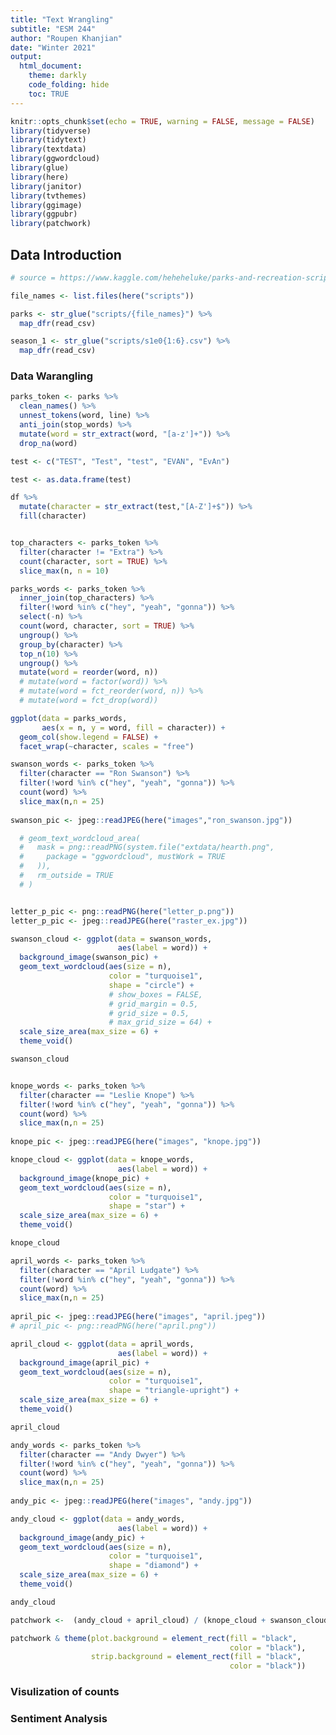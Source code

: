 ```yaml
---
title: "Text Wrangling"
subtitle: "ESM 244"
author: "Roupen Khanjian"
date: "Winter 2021"
output: 
  html_document:
    theme: darkly
    code_folding: hide
    toc: TRUE 
---
```


```r
knitr::opts_chunk$set(echo = TRUE, warning = FALSE, message = FALSE)
library(tidyverse)
library(tidytext)
library(textdata)
library(ggwordcloud)
library(glue)
library(here)
library(janitor)
library(tvthemes)
library(ggimage)
library(ggpubr)
library(patchwork)

```

## Data Introduction {.tabset}

```r

# source = https://www.kaggle.com/heheheluke/parks-and-recreation-scripts?select=scripts

file_names <- list.files(here("scripts"))

parks <- str_glue("scripts/{file_names}") %>% 
  map_dfr(read_csv)

season_1 <- str_glue("scripts/s1e0{1:6}.csv") %>% 
  map_dfr(read_csv)


```




### Data Warangling 

```r
parks_token <- parks %>% 
  clean_names() %>% 
  unnest_tokens(word, line) %>% 
  anti_join(stop_words) %>% 
  mutate(word = str_extract(word, "[a-z']+")) %>% 
  drop_na(word)

test <- c("TEST", "Test", "test", "EVAN", "EvAn")

test <- as.data.frame(test)

df %>% 
  mutate(character = str_extract(test,"[A-Z']+$")) %>% 
  fill(character)


top_characters <- parks_token %>%
  filter(character != "Extra") %>% 
  count(character, sort = TRUE) %>%
  slice_max(n, n = 10)

parks_words <- parks_token %>% 
  inner_join(top_characters) %>% 
  filter(!word %in% c("hey", "yeah", "gonna")) %>% 
  select(-n) %>% 
  count(word, character, sort = TRUE) %>% 
  ungroup() %>%
  group_by(character) %>% 
  top_n(10) %>%
  ungroup() %>%
  mutate(word = reorder(word, n))
  # mutate(word = factor(word)) %>% 
  # mutate(word = fct_reorder(word, n)) %>% 
  # mutate(word = fct_drop(word))

ggplot(data = parks_words, 
       aes(x = n, y = word, fill = character)) +
  geom_col(show.legend = FALSE) +
  facet_wrap(~character, scales = "free") 


```


```r
swanson_words <- parks_token %>% 
  filter(character == "Ron Swanson") %>% 
  filter(!word %in% c("hey", "yeah", "gonna")) %>% 
  count(word) %>% 
  slice_max(n,n = 25)
  
swanson_pic <- jpeg::readJPEG(here("images","ron_swanson.jpg"))

  # geom_text_wordcloud_area(
  #   mask = png::readPNG(system.file("extdata/hearth.png",
  #     package = "ggwordcloud", mustWork = TRUE
  #   )),
  #   rm_outside = TRUE
  # ) 


letter_p_pic <- png::readPNG(here("letter_p.png"))
letter_p_pic <- jpeg::readJPEG(here("raster_ex.jpg"))

swanson_cloud <- ggplot(data = swanson_words,
                        aes(label = word)) +
  background_image(swanson_pic) +
  geom_text_wordcloud(aes(size = n), 
                      color = "turquoise1",
                      shape = "circle") +
                      # show_boxes = FALSE,
                      # grid_margin = 0.5,
                      # grid_size = 0.5,
                      # max_grid_size = 64) +
  scale_size_area(max_size = 6) +
  theme_void()

swanson_cloud



```


```r

knope_words <- parks_token %>% 
  filter(character == "Leslie Knope") %>% 
  filter(!word %in% c("hey", "yeah", "gonna")) %>% 
  count(word) %>% 
  slice_max(n,n = 25)
  
knope_pic <- jpeg::readJPEG(here("images", "knope.jpg"))

knope_cloud <- ggplot(data = knope_words,
                        aes(label = word)) +
  background_image(knope_pic) +
  geom_text_wordcloud(aes(size = n), 
                      color = "turquoise1",
                      shape = "star") +
  scale_size_area(max_size = 6) +
  theme_void()

knope_cloud


```

```r

april_words <- parks_token %>% 
  filter(character == "April Ludgate") %>% 
  filter(!word %in% c("hey", "yeah", "gonna")) %>% 
  count(word) %>% 
  slice_max(n,n = 25)
  
april_pic <- jpeg::readJPEG(here("images", "april.jpeg"))
# april_pic <- png::readPNG(here("april.png"))

april_cloud <- ggplot(data = april_words,
                        aes(label = word)) +
  background_image(april_pic) +
  geom_text_wordcloud(aes(size = n), 
                      color = "turquoise1",
                      shape = "triangle-upright") +
  scale_size_area(max_size = 6) +
  theme_void()

april_cloud


```

```r
andy_words <- parks_token %>% 
  filter(character == "Andy Dwyer") %>% 
  filter(!word %in% c("hey", "yeah", "gonna")) %>% 
  count(word) %>% 
  slice_max(n,n = 25)
  
andy_pic <- jpeg::readJPEG(here("images", "andy.jpg"))

andy_cloud <- ggplot(data = andy_words,
                        aes(label = word)) +
  background_image(andy_pic) +
  geom_text_wordcloud(aes(size = n), 
                      color = "turquoise1",
                      shape = "diamond") +
  scale_size_area(max_size = 6) +
  theme_void()

andy_cloud
```


```r

patchwork <-  (andy_cloud + april_cloud) / (knope_cloud + swanson_cloud) 

patchwork & theme(plot.background = element_rect(fill = "black",
                                                 color = "black"),
                  strip.background = element_rect(fill = "black",
                                                 color = "black"))

```


### Visulization of counts

### Sentiment Analysis




